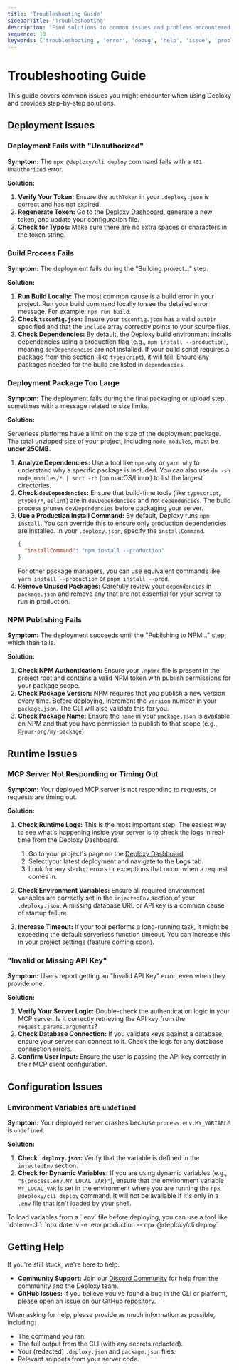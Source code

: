 ```yaml
---
title: 'Troubleshooting Guide'
sidebarTitle: 'Troubleshooting'
description: 'Find solutions to common issues and problems encountered during deployment, build, and runtime of your MCP server.'
sequence: 10
keywords: ['troubleshooting', 'error', 'debug', 'help', 'issue', 'problem', 'fix']
---
```


# Troubleshooting Guide

This guide covers common issues you might encounter when using Deploxy and provides step-by-step solutions.

## Deployment Issues

### Deployment Fails with "Unauthorized"

**Symptom:** The `npx @deploxy/cli deploy` command fails with a `401 Unauthorized` error.

**Solution:**

1.  **Verify Your Token:** Ensure the `authToken` in your `.deploxy.json` is correct and has not expired.
2.  **Regenerate Token:** Go to the [Deploxy Dashboard](https://deploxy.com/account/settings/tokens), generate a new token, and update your configuration file.
3.  **Check for Typos:** Make sure there are no extra spaces or characters in the token string.

### Build Process Fails

**Symptom:** The deployment fails during the "Building project..." step.

**Solution:**

1.  **Run Build Locally:** The most common cause is a build error in your project. Run your build command locally to see the detailed error message. For example: `npm run build`.
2.  **Check `tsconfig.json`:** Ensure your `tsconfig.json` has a valid `outDir` specified and that the `include` array correctly points to your source files.
3.  **Check Dependencies:** By default, the Deploxy build environment installs dependencies using a production flag (e.g., `npm install --production`), meaning `devDependencies` are not installed. If your build script requires a package from this section (like `typescript`), it will fail. Ensure any packages needed for the build are listed in `dependencies`.

### Deployment Package Too Large

**Symptom:** The deployment fails during the final packaging or upload step, sometimes with a message related to size limits.

**Solution:**

Serverless platforms have a limit on the size of the deployment package. The total unzipped size of your project, including `node_modules`, must be **under 250MB**.

1.  **Analyze Dependencies:** Use a tool like `npm-why` or `yarn why` to understand why a specific package is included. You can also use `du -sh node_modules/* | sort -rh` (on macOS/Linux) to list the largest directories.
2.  **Check `devDependencies`:** Ensure that build-time tools (like `typescript`, `@types/*`, `eslint`) are in `devDependencies` and not `dependencies`. The build process prunes `devDependencies` before packaging your server.
3.  **Use a Production Install Command:** By default, Deploxy runs `npm install`. You can override this to ensure only production dependencies are installed. In your `.deploxy.json`, specify the `installCommand`.
    ```json .deploxy.json
    {
      "installCommand": "npm install --production"
    }
    ```
    For other package managers, you can use equivalent commands like `yarn install --production` or `pnpm install --prod`.
4.  **Remove Unused Packages:** Carefully review your `dependencies` in `package.json` and remove any that are not essential for your server to run in production.

### NPM Publishing Fails

**Symptom:** The deployment succeeds until the "Publishing to NPM..." step, which then fails.

**Solution:**

1.  **Check NPM Authentication:** Ensure your `.npmrc` file is present in the project root and contains a valid NPM token with publish permissions for your package scope.
2.  **Check Package Version:** NPM requires that you publish a new version every time. Before deploying, increment the `version` number in your `package.json`. The CLI will also validate this for you.
3.  **Check Package Name:** Ensure the `name` in your `package.json` is available on NPM and that you have permission to publish to that scope (e.g., `@your-org/my-package`).

## Runtime Issues

### MCP Server Not Responding or Timing Out

**Symptom:** Your deployed MCP server is not responding to requests, or requests are timing out.

**Solution:**

1.  **Check Runtime Logs:** This is the most important step. The easiest way to see what's happening inside your server is to check the logs in real-time from the Deploxy Dashboard.
    1.  Go to your project's page on the [Deploxy Dashboard](https://deploxy.com/dashboard).
    2.  Select your latest deployment and navigate to the **Logs** tab.
    3.  Look for any startup errors or exceptions that occur when a request comes in.

2.  **Check Environment Variables:** Ensure all required environment variables are correctly set in the `injectedEnv` section of your `.deploxy.json`. A missing database URL or API key is a common cause of startup failure.
3.  **Increase Timeout:** If your tool performs a long-running task, it might be exceeding the default serverless function timeout. You can increase this in your project settings (feature coming soon).

### "Invalid or Missing API Key"

**Symptom:** Users report getting an "Invalid API Key" error, even when they provide one.

**Solution:**

1.  **Verify Your Server Logic:** Double-check the authentication logic in your MCP server. Is it correctly retrieving the API key from the `request.params.arguments`?
2.  **Check Database Connection:** If you validate keys against a database, ensure your server can connect to it. Check the logs for any database connection errors.
3.  **Confirm User Input:** Ensure the user is passing the API key correctly in their MCP client configuration.

## Configuration Issues

### Environment Variables are `undefined`

**Symptom:** Your deployed server crashes because `process.env.MY_VARIABLE` is `undefined`.

**Solution:**

1.  **Check `.deploxy.json`:** Verify that the variable is defined in the `injectedEnv` section.
2.  **Check for Dynamic Variables:** If you are using dynamic variables (e.g., `"${process.env.MY_LOCAL_VAR}"`), ensure that the environment variable `MY_LOCAL_VAR` is set in the environment where you are running the `npx @deploxy/cli deploy` command. It will not be available if it's only in a `.env` file that isn't loaded by your shell.

<Callout type="info" title="Using .env files">
To load variables from a `.env` file before deploying, you can use a tool like `dotenv-cli`:
`npx dotenv -e .env.production -- npx @deploxy/cli deploy`
</Callout>

## Getting Help

If you're still stuck, we're here to help.

-   **Community Support:** Join our [Discord Community](https://discord.gg/deploxy) for help from the community and the Deploxy team.
-   **GitHub Issues:** If you believe you've found a bug in the CLI or platform, please open an issue on our [GitHub repository](https://github.com/deploxy/cli/issues).

When asking for help, please provide as much information as possible, including:
- The command you ran.
- The full output from the CLI (with any secrets redacted).
- Your (redacted) `.deploxy.json` and `package.json` files.
- Relevant snippets from your server code.
